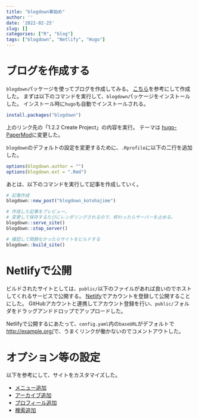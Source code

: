 ```yaml
---
title: "blogdown事始め"
author: ''
date: '2022-02-25'
slug: []
categories: ["R", "blog"]
tags: ["blogdown", "Netlify", "Hugo"]
---
```


# ブログを作成する
`blogdown`パッケージを使ってブログを作成してみる。
[こちら](https://bookdown.org/yihui/blogdown/get-started.html)を参考にして作成した。
まずは以下のコマンドを実行して、`blogdown`パッケージをインストールした。
インストール時に`hugo`も自動でインストールされる。

```r
install.packages("blogdown")
```

上のリンク先の「1.2.2 Create Project」の内容を実行。
テーマは [hugo-PaperMod](https://github.com/adityatelange/hugo-PaperMod)に変更した。

`blogdown`のデフォルトの設定を変更するために、`.Rprofile`に以下の二行を追加した。

```r
options(blogdown.author = "")
options(blogdown.ext = ".Rmd")
```

あとは、以下のコマンドを実行して記事を作成していく。

```r
# 記事作成
blogdown::new_post("blogdown_kotohajime")

# 作成した記事をプレビュー。
# 変更して保存するたびにレンダリングされるので、終わったらサーバーを止める。
blogdown::serve_site()
blogdown::stop_server()

# 確認して問題なかったらサイトをビルドする
blogdown::build_site()
```

# Netlifyで公開
ビルドされたサイトとしては、`public/`以下のファイルがあれば良いのでホストしてくれるサービスで公開する。
[Netlify](https://www.netlify.com)でアカウントを登録して公開することにした。
GitHubアカウントと連携してアカウント登録を行い、`public/`フォルダをドラッグアンドドロップでアップロードした。

Netlifyで公開するにあたって、`config.yaml`内の`baseURL`がデフォルトで[http://example.org/](http://example.org/)で、うまくリンクが働かないのでコメントアウトした。

# オプション等の設定
以下を参考にして、サイトをカスタマイズした。

- [メニュー追加](https://github.com/adityatelange/hugo-PaperMod/wiki/FAQs#add-menu-to-site)
- [アーカイブ追加](https://github.com/adityatelange/hugo-PaperMod/wiki/Features#archives-layout)
- [プロフィール追加](https://github.com/adityatelange/hugo-PaperMod/wiki/Features#profile-mode)
- [検索追加](https://github.com/adityatelange/hugo-PaperMod/wiki/Features#search-page)

